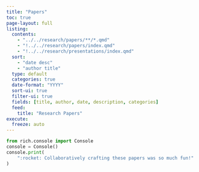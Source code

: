 ```yaml
---
title: "Papers"
toc: true
page-layout: full
listing:
  contents:
    - "../../research/papers/**/*.qmd"
    - "!../../research/papers/index.qmd"
    - "!../../research/presentations/index.qmd"
  sort:
    - "date desc"
    - "author title"
  type: default
  categories: true
  date-format: "YYYY"
  sort-ui: true
  filter-ui: true
  fields: [title, author, date, description, categories]
  feed:
    title: "Research Papers"
execute:
  freeze: auto
---
```


```python
from rich.console import Console
console = Console()
console.print(
    ":rocket: Collaboratively crafting these papers was so much fun!"
)
```
